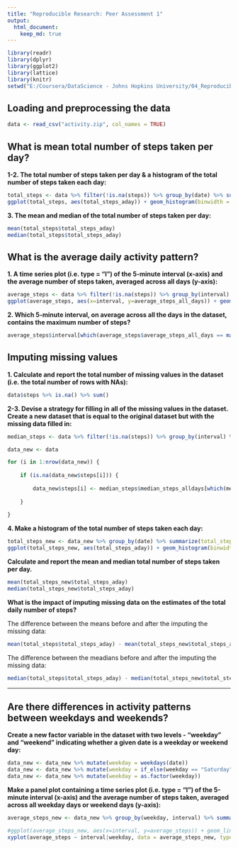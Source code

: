 ```yaml
---
title: "Reproducible Research: Peer Assessment 1"
output: 
  html_document:
    keep_md: true
---
```



```r

library(readr)
library(dplyr)
library(ggplot2)
library(lattice)
library(knitr)
setwd("E:/Coursera/DataScience - Johns Hopkins University/04_ReproducibleResearch/CourseProject1/RepData_PeerAssessment1")

```


## Loading and preprocessing the data

```r

data <- read_csv("activity.zip", col_names = TRUE)

```


## What is mean total number of steps taken per day?

**1-2. The total number of steps taken per day & a histogram of the total number of steps taken each day:**
```r

total_steps <- data %>% filter(!is.na(steps)) %>% group_by(date) %>% summarize(total_steps_aday = sum(steps))
ggplot(total_steps, aes(total_steps_aday)) + geom_histogram(binwidth = 2000)

```

**3. The mean and median of the total number of steps taken per day:**
```r

mean(total_steps$total_steps_aday)
median(total_steps$total_steps_aday)

```


## What is the average daily activity pattern?

**1. A time series plot (i.e. type = "l") of the 5-minute interval (x-axis) and the average number of steps taken, averaged across all days (y-axis):**  

```r

average_steps <- data %>% filter(!is.na(steps)) %>% group_by(interval) %>% summarise(average_steps_all_days = mean(steps))
ggplot(average_steps, aes(x=interval, y=average_steps_all_days)) + geom_line()

```

**2. Which 5-minute interval, on average across all the days in the dataset, contains the maximum number of steps?**

```r
average_steps$interval[which(average_steps$average_steps_all_days == max(average_steps$average_steps_all_days))]
```


## Imputing missing values

**1. Calculate and report the total number of missing values in the dataset (i.e. the total number of rows with NAs):**  

```r

data$steps %>% is.na() %>% sum()

```


**2-3. Devise a strategy for filling in all of the missing values in the dataset. Create a new dataset that is equal to the original dataset but with the missing data filled in:**    


```r

median_steps <- data %>% filter(!is.na(steps)) %>% group_by(interval) %>% summarise(median_steps_alldays = median(steps))

data_new <- data

for (i in 1:nrow(data_new)) {
    
    if (is.na(data_new$steps[i])) {
        
        data_new$steps[i] <- median_steps$median_steps_alldays[which(median_steps$interval == data_new$interval[i])]
    
    }
    
}

```



**4. Make a histogram of the total number of steps taken each day:**  

```r

total_steps_new <- data_new %>% group_by(date) %>% summarize(total_steps_aday = sum(steps))
ggplot(total_steps_new, aes(total_steps_aday)) + geom_histogram(binwidth = 2000)

```

**Calculate and report the mean and median total number of steps taken per day.**   


```r
mean(total_steps_new$total_steps_aday)
median(total_steps_new$total_steps_aday)

```

**What is the impact of imputing missing data on the estimates of the total daily number of steps?**  

The difference between the means before and after the imputing the missing data:  
```r

mean(total_steps$total_steps_aday) - mean(total_steps_new$total_steps_aday)

```

The difference between the meadians before and after the imputing the missing data:  
```r

median(total_steps$total_steps_aday) - median(total_steps_new$total_steps_aday)

```

***
## Are there differences in activity patterns between weekdays and weekends?

**Create a new factor variable in the dataset with two levels - "weekday" and "weekend" indicating whether a given date is a weekday or weekend day:**    

```r

data_new <- data_new %>% mutate(weekday = weekdays(date)) 
data_new <- data_new %>% mutate(weekday = if_else(weekday == "Saturday" | weekday == "Sunday", "Weekend", "Weekday")) 
data_new <- data_new %>% mutate(weekday = as.factor(weekday))

```


**Make a panel plot containing a time series plot (i.e. type = "l") of the 5-minute interval (x-axis) and the average number of steps taken, averaged across all weekday days or weekend days (y-axis):**  

```r

average_steps_new <- data_new %>% group_by(weekday, interval) %>% summarise(average_steps = mean(steps))

#ggplot(average_steps_new, aes(x=interval, y=average_steps)) + geom_line() + facet_grid(weekday ~ .) 
xyplot(average_steps ~ interval|weekday, data = average_steps_new, type = "l", layout = c(1,2))

```
















